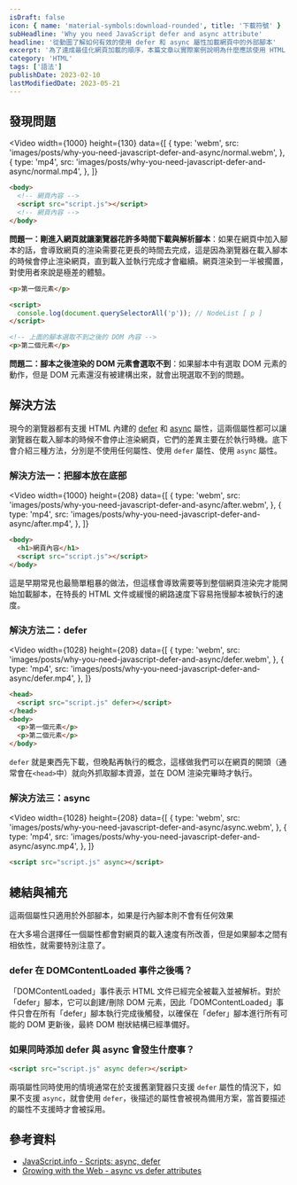 ```yaml
---
isDraft: false
icon: { name: 'material-symbols:download-rounded', title: '下載符號' }
subHeadline: 'Why you need JavaScript defer and async attribute'
headline: '從動圖了解如何有效的使用 defer 和 async 屬性加載網頁中的外部腳本'
excerpt: '為了達成最佳化網頁加載的順序，本篇文章以實際案例說明為什麼應該使用 HTML 內建的 `defer` 和 `async` 屬性，先從問題點出發再來到三種解決方案與比對，透過原生的 HTML Script 標籤屬性及能規劃腳本的加載順序。'
category: 'HTML'
tags: ['語法']
publishDate: 2023-02-10
lastModifiedDate: 2023-05-21
---
```


## 發現問題

<Video
  width={1000}
  height={130}
  data={[
    {
      type: 'webm',
      src: 'images/posts/why-you-need-javascript-defer-and-async/normal.webm',
    },
    {
      type: 'mp4',
      src: 'images/posts/why-you-need-javascript-defer-and-async/normal.mp4',
    },
  ]}
></Video>

```html
<body>
  <!-- 網頁內容 -->
  <script src="script.js"></script>
  <!-- 網頁內容 -->
</body>
```

**問題一：剛進入網頁就讓瀏覽器花許多時間下載與解析腳本**：如果在網頁中加入腳本的話，會導致網頁的渲染需要花更長的時間去完成，這是因為瀏覽器在載入腳本的時候會停止渲染網頁，直到載入並執行完成才會繼續。網頁渲染到一半被擱置，對使用者來說是極差的體驗。

```html
<p>第一個元素</p>

<script>
  console.log(document.querySelectorAll('p')); // NodeList [ p ]
</script>

<!-- 上面的腳本選取不到之後的 DOM 內容 -->
<p>第二個元素</p>
```

**問題二：腳本之後渲染的 DOM 元素會選取不到**：如果腳本中有選取 DOM 元素的動作，但是 DOM 元素還沒有被建構出來，就會出現選取不到的問題。

## 解決方法

現今的瀏覽器都有支援 HTML 內建的 [defer](https://caniuse.com/?search=defer) 和 [async](https://caniuse.com/script-async) 屬性，這兩個屬性都可以讓瀏覽器在載入腳本的時候不會停止渲染網頁，它們的差異主要在於執行時機。底下會介紹三種方法，分別是不使用任何屬性、使用 `defer` 屬性、使用 `async` 屬性。

### 解決方法一：把腳本放在底部

<Video
  width={1000}
  height={208}
  data={[
    {
      type: 'webm',
      src: 'images/posts/why-you-need-javascript-defer-and-async/after.webm',
    },
    {
      type: 'mp4',
      src: 'images/posts/why-you-need-javascript-defer-and-async/after.mp4',
    },
  ]}
></Video>

```html
<body>
  <h1>網頁內容</h1>
  <script src="script.js"></script>
</body>
```

這是早期常見也最簡單粗暴的做法，但這樣會導致需要等到整個網頁渲染完才能開始加載腳本，在特長的 HTML 文件或緩慢的網路速度下容易拖慢腳本被執行的速度。

### 解決方法二：defer

<Video
  width={1028}
  height={208}
  data={[
    {
      type: 'webm',
      src: 'images/posts/why-you-need-javascript-defer-and-async/defer.webm',
    },
    {
      type: 'mp4',
      src: 'images/posts/why-you-need-javascript-defer-and-async/defer.mp4',
    },
  ]}
></Video>

```html
<head>
  <script src="script.js" defer></script>
</head>
<body>
  <p>第一個元素</p>
  <p>第二個元素</p>
</body>
```

`defer` 就是東西先下載，但晚點再執行的概念，這樣做我們可以在網頁的開頭（通常會在`<head>`中）就向外抓取腳本資源，並在 DOM 渲染完畢時才執行。

### 解決方法三：async

<Video
  width={1028}
  height={208}
  data={[
    {
      type: 'webm',
      src: 'images/posts/why-you-need-javascript-defer-and-async/async.webm',
    },
    {
      type: 'mp4',
      src: 'images/posts/why-you-need-javascript-defer-and-async/async.mp4',
    },
  ]}
></Video>

```html
<script src="script.js" async></script>
```

## 總結與補充

<Info type="warning">這兩個屬性只適用於外部腳本，如果是行內腳本則不會有任何效果</Info>

在大多場合選擇任一個屬性都會對網頁的載入速度有所改善，但是如果腳本之間有相依性，就需要特別注意了。

### defer 在 DOMContentLoaded 事件之後嗎？

「DOMContentLoaded」事件表示 HTML 文件已經完全被載入並被解析。對於「defer」腳本，它可以創建/刪除 DOM 元素，因此「DOMContentLoaded」事件只會在所有「defer」腳本執行完成後觸發，以確保在「defer」腳本進行所有可能的 DOM 更新後，最終 DOM 樹狀結構已經準備好。

### 如果同時添加 defer 與 async 會發生什麼事？

```html
<script src="script.js" async defer></script>
```

兩項屬性同時使用的情境通常在於支援舊瀏覽器只支援 `defer` 屬性的情況下，如果不支援 `async`，就會使用 `defer`，後描述的屬性會被視為備用方案，當首要描述的屬性不支援時才會被採用。

## 參考資料

- [JavaScript.info - Scripts: async, defer](https://javascript.info/script-async-defer)
- [Growing with the Web - async vs defer attributes](https://www.growingwiththeweb.com/2014/02/async-vs-defer-attributes.html#script)
